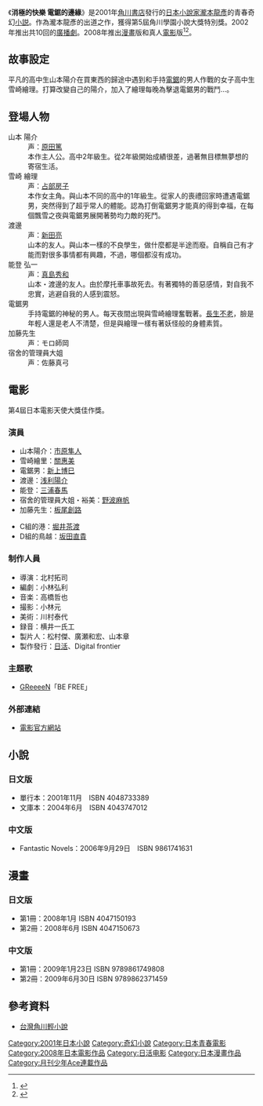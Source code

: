 {{Infobox animanga/Headerofja
|標題= 消極的快樂 電鋸的邊緣
|japanese= ネガティブハッピー・チェーンソーエッヂ
|english= Negative Happy Chainsaw Edge
|圖像= Negative_cover.jpg
|說明= 小說封面
|類型= [[青春|青春]][[奇幻|奇幻]]
}}
{{Infobox animanga/Novel
|標題= 
|作者= [[瀧本龍彥|瀧本龍彥]]
|插圖= [[安倍吉俊|安倍吉俊]]
|出版社= {{flagicon|Japan}} [[角川書店|角川書店]]<br />{{flagicon|Taiwan}} [[台灣角川|台灣角川]]
|發售日= {{flagicon|Japan}} 2001年11月28日<br />{{flagicon|Taiwan}} 2006年9月29日
|冊數= 全1冊
}}
{{Infobox animanga/Manga
|標題= 
|作者= 瀧本龍彥
|作畫= [[佐伯淳一|佐伯淳一]]
|出版社= {{flagicon|Japan}} [[角川書店|角川書店]]<br />{{flagicon|Taiwan}} [[台灣角川|台灣角川]]
|連載雜誌= [[月刊少年Ace|月刊少年Ace]]
|開始= 
|結束= 
|冊數= 全2卷
}}
{{Infobox animanga/Footerofja}}
《'''消極的快樂 電鋸的邊緣'''》是2001年[[角川書店|角川書店]]發行的[[日本|日本]][[小說家|小說家]][[瀧本龍彥|瀧本龍彥]]的青春奇幻[[小説|小説]]。作為瀧本龍彥的出道之作，獲得第5屆角川學園小說大獎特別獎。2002年推出共10回的[[廣播劇|廣播劇]]。2008年推出[[漫畫|漫畫]]版和真人[[電影|電影]]版<ref>{{cite news|title=『ネガティブハッピー・チェーンソーエッヂ』初日舞台あいさつ|url=http://www.fjmovie.com/main/news/2008/0119_nega-chain.html|publisher=fjmovie.com|accessdate=2014-07-29|archive-date=2015-09-24|archive-url=https://web.archive.org/web/20150924013601/http://www.fjmovie.com/main/news/2008/0119_nega-chain.html|dead-url=no}}</ref><ref>{{cite news|title=瀧本奇幻小説<消極的快樂 電鋸的邊緣>漫畫化|url=http://comic.ce.cn/news/dmzx/200801/30/t20080130_14410174.shtml|publisher=中國經濟網|date=2008-01-30|accessdate=2014-07-29|archive-url=https://web.archive.org/web/20170305025809/http://comic.ce.cn/news/dmzx/200801/30/t20080130_14410174.shtml|archive-date=2017-03-05|dead-url=yes}}</ref>。

==故事設定==
平凡的高中生山本陽介在買東西的歸途中遇到和手持[[電鋸|電鋸]]的男人作戰的女子高中生雪崎繪理。打算改變自己的陽介，加入了繪理每晚為擊退電鋸男的戰鬥…。

==登場人物==
;山本 陽介
:声：[[原田篤|原田篤]]
:本作主人公。高中2年級生。從2年級開始成績很差，過著無目標無夢想的寄宿生活。
;雪崎 繪理
:声：[[占部房子|占部房子]]
:本作女主角。與山本不同的高中的1年級生。從家人的喪禮回家時遭遇電鋸男，突然得到了超乎常人的體能。認為打倒電鋸男才能真的得到幸福，在每個飄雪之夜與電鋸男展開著勢均力敵的死鬥。
;渡邊
:声：[[新田亮|新田亮]]
:山本的友人。與山本一樣的不良學生，做什麼都是半途而廢。自稱自己有才能而對很多事情都有興趣，不過，哪個都沒有成功。
;能登 弘一
:声：[[真島秀和|真島秀和]]
:山本・渡邊的友人。由於摩托車事故死去。有著獨特的善惡感情，對自我不忠實，逃避自我的人感到震怒。
;電鋸男
:手持電鋸的神秘的男人。每天夜間出現與雪崎繪理奮戰著。[[長生不老|長生不老]]，臉是年輕人還是老人不清楚，但是與繪理一樣有著妖怪般的身體素質。
;加藤先生
:声：モロ師岡
;宿舍的管理員大姐
:声：佐藤真弓

==電影==
{{Infobox Film
| name               = 消極的快樂 電鋸的邊緣
| image              = HappyChainSaw.jpg
| caption            = 電影海報
| starring           = [[市原隼人|市原隼人]]<br>[[關惠美|關惠美]]
| distributor        = [[日活|日活]]
| released           = {{JPN}}2008年1月19日
| runtime            = 109 min
| country            = {{JPN}}
| language           = [[日語|日語]]
| budget             = 
| gross              =
| preceded_by        = 
| followed_by        = 
}}

第4屆日本電影天使大獎佳作獎。

=== 演員 ===
* 山本陽介：[[市原隼人|市原隼人]]
* 雪崎繪里：[[關惠美|關惠美]]
* 電鋸男：[[新上博巳|新上博巳]]
* 渡邊：[[浅利陽介|浅利陽介]]
* 能登：[[三浦春馬|三浦春馬]]
* 宿舍的管理員大姐・裕美：[[野波麻帆|野波麻帆]]
* 加藤先生：[[板尾創路|板尾創路]]

* C組的港：[[堀井茶渡|堀井茶渡]]
* D組的鳥越：[[坂田直貴|坂田直貴]]

=== 制作人員 ===
* 導演：北村拓司
* 編劇：小林弘利
* 音楽：高橋哲也
* 撮影：小林元
* 美術：川村泰代
* 録音：横井一氏工
* 製片人：松村傑、廣瀬和宏、山本章
* 製作發行：[[日活|日活]]、Digital frontier

=== 主題歌 ===
* [[GReeeeN|GReeeeN]]「BE FREE」

=== 外部連結 ===
* [http://www.nega-chain.com/ 電影官方網站] {{Wayback|url=http://www.nega-chain.com/ |date=20200626172302 }}{{ja}}


== 小說 ==
=== 日文版 ===
*單行本：2001年11月　ISBN 4048733389
*文庫本：2004年6月　ISBN 4043747012
=== 中文版 ===
*Fantastic Novels：2006年9月29日　ISBN 9861741631

== 漫畫 ==
=== 日文版 ===
*第1冊：2008年1月  ISBN 4047150193 
*第2冊：2008年6月  ISBN 4047150673
=== 中文版 ===
*第1冊：2009年1月23日  ISBN 9789861749808
*第2冊：2009年6月30日 ISBN 9789862371459

== 參考資料==
<references />
* [http://www.walkersnet.com.tw/details.asp?id=532 台灣角川輕小說]{{dead link|date=2018年3月 |bot=InternetArchiveBot |fix-attempted=yes }}

{{DEFAULTSORT:Negative Happy Chainsaw Edge}}
[[Category:2001年日本小說|Category:2001年日本小說]]
[[Category:奇幻小說|Category:奇幻小說]]
[[Category:日本青春電影|Category:日本青春電影]]
[[Category:2008年日本電影作品|Category:2008年日本電影作品]]
[[Category:日活电影|Category:日活电影]]
[[Category:日本漫畫作品|Category:日本漫畫作品]]
[[Category:月刊少年Ace連載作品|Category:月刊少年Ace連載作品]]